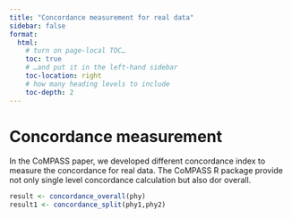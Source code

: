 ```yaml
---
title: "Concordance measurement for real data"
sidebar: false
format:
  html:
    # turn on page‐local TOC…
    toc: true
    # …and put it in the left‐hand sidebar
    toc-location: right
    # how many heading levels to include
    toc-depth: 2
---
```


# Concordance measurement

In the CoMPASS paper, we developed different concordance index to measure the concordance for real data. The CoMPASS R package provide not only single level concordance calculation but also dor overall.

```r
result <- concordance_overall(phy)
result1 <- concordance_split(phy1,phy2)
```
